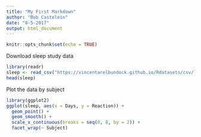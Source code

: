 ```yaml
---
title: "My First Markdown"
author: "Bob Castelein"
date: "8-5-2017"
output: html_document
---
```


```r
knitr::opts_chunk$set(echo = TRUE)
```

Download sleep study data

```r
library(readr)
sleep <- read_csv("https://vincentarelbundock.github.io/Rdatasets/csv/lme4/sleepstudy.csv") # no spaces
head(sleep)
```

Plot the data by subject
```r
library(ggplot2)
ggplot(sleep, aes(x = Days, y = Reaction)) + 
  geom_point() +
  geom_smooth() +
  scale_x_continuous(breaks = seq(0, 8, by = 2)) +
  facet_wrap(~ Subject)
```